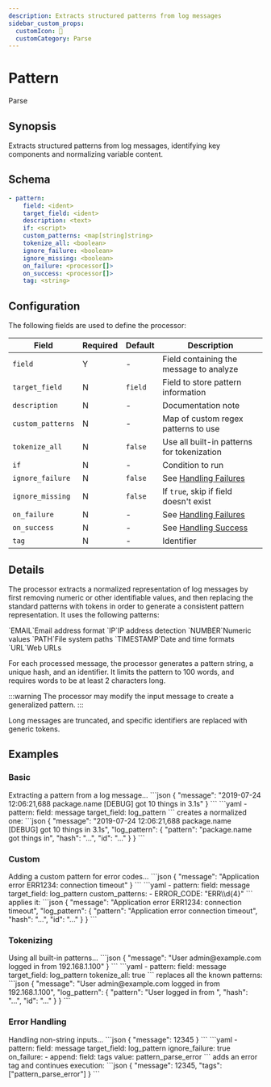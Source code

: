 ```yaml
---
description: Extracts structured patterns from log messages
sidebar_custom_props: 
  customIcon: 🧩
  customCategory: Parse
---
```


# Pattern

<span className="theme-doc-version-badge badge badge--primary">Parse</span>

## Synopsis

Extracts structured patterns from log messages, identifying key components and normalizing variable content.

## Schema

```yaml {2}
- pattern:
    field: <ident>
    target_field: <ident>
    description: <text>
    if: <script>
    custom_patterns: <map[string]string>
    tokenize_all: <boolean>
    ignore_failure: <boolean>
    ignore_missing: <boolean>
    on_failure: <processor[]>
    on_success: <processor[]>
    tag: <string>
```

## Configuration

The following fields are used to define the processor:

|Field|Required|Default|Description|
|---|---|---|---|
|`field`|Y|-|Field containing the message to analyze|
|`target_field`|N|`field`|Field to store pattern information|
|`description`|N|-|Documentation note|
|`custom_patterns`|N|-|Map of custom regex patterns to use|
|`tokenize_all`|N|`false`|Use all built-in patterns for tokenization|
|`if`|N|-|Condition to run|
|`ignore_failure`|N|`false`|See [Handling Failures](../handling-failures.mdx)|
|`ignore_missing`|N|`false`|If `true`, skip if field doesn't exist|
|`on_failure`|N|-|See [Handling Failures](../handling-failures.mdx)|
|`on_success`|N|-|See [Handling Success](../handling-success.mdx)|
|`tag`|N|-|Identifier|

## Details

The processor extracts a normalized representation of log messages by first removing numeric or other identifiable values, and then replacing the standard patterns with tokens in order to generate a consistent pattern representation. It uses the following patterns:

<TermTable>
  <TermCol>`EMAIL`</TermCol><DefCol>Email address format</DefCol>
  <TermCol>`IP`</TermCol><DefCol>IP address detection</DefCol>
  <TermCol>`NUMBER`</TermCol><DefCol>Numeric values</DefCol>
  <TermCol>`PATH`</TermCol><DefCol>File system paths</DefCol>
  <TermCol>`TIMESTAMP`</TermCol><DefCol>Date and time formats</DefCol>
  <TermCol>`URL`</TermCol><DefCol>Web URLs</DefCol>
</TermTable>

For each processed message, the processor generates a pattern string, a unique hash, and an identifier. It limits the pattern to 100 words, and requires words to be at least 2 characters long.

:::warning
The processor may modify the input message to create a generalized pattern.
:::

Long messages are truncated, and specific identifiers are replaced with generic tokens.

## Examples

### Basic

<ExampleGrid>
  <CommentCol>
    Extracting a pattern from a log message...
  </CommentCol>
  <CodeCol>
    ```json
    {
      "message": "2019-07-24 12:06:21,688 package.name [DEBUG] got 10 things in 3.1s"
    }
    ```
    ```yaml
    - pattern:
        field: message
        target_field: log_pattern
    ```
  </CodeCol>
  <CommentCol>
    creates a normalized one:
  </CommentCol>
  <CodeCol>
    ```json
    {
      "message": "2019-07-24 12:06:21,688 package.name [DEBUG] got 10 things in 3.1s",
      "log_pattern": {
        "pattern": "package.name got things in",
        "hash": "...",
        "id": "..."
      }
    }
    ```
  </CodeCol>
</ExampleGrid>

### Custom

<ExampleGrid>
  <CommentCol>
    Adding a custom pattern for error codes...
  </CommentCol>
  <CodeCol>
    ```json
    {
      "message": "Application error ERR1234: connection timeout"
    }
    ```
    ```yaml
    - pattern:
        field: message
        target_field: log_pattern
        custom_patterns:
          - ERROR_CODE: "ERR\\d{4}"
    ```
  </CodeCol>
  <CommentCol>
    applies it:
  </CommentCol>
  <CodeCol>
    ```json
    {
      "message": "Application error ERR1234: connection timeout",
      "log_pattern": {
        "pattern": "Application error <ERROR_CODE> connection timeout",
        "hash": "...",
        "id": "..."
      }
    }
    ```
  </CodeCol>
</ExampleGrid>

### Tokenizing

<ExampleGrid>
  <CommentCol>
    Using all built-in patterns...
  </CommentCol>
  <CodeCol>
    ```json
    {
      "message": "User admin@example.com logged in from 192.168.1.100"
    }
    ```
    ```yaml
    - pattern:
        field: message
        target_field: log_pattern
        tokenize_all: true
    ```
  </CodeCol>
  <CommentCol>
    replaces all the known patterns:
  </CommentCol>
  <CodeCol>
    ```json
    {
      "message": "User admin@example.com logged in from 192.168.1.100",
      "log_pattern": {
        "pattern": "User <EMAIL> logged in from <IP>",
        "hash": "...",
        "id": "..."
      }
    }
    ```
  </CodeCol>
</ExampleGrid>

### Error Handling

<ExampleGrid>
  <CommentCol>
    Handling non-string inputs...
  </CommentCol>
  <CodeCol>
    ```json
    {
      "message": 12345
    }
    ```
    ```yaml
    - pattern:
        field: message
        target_field: log_pattern
        ignore_failure: true
        on_failure:
          - append:
            field: tags
            value: pattern_parse_error
    ```
  </CodeCol>
  <CommentCol>
    adds an error tag and continues execution:
  </CommentCol>
  <CodeCol>
    ```json
    {
      "message": 12345,
      "tags": ["pattern_parse_error"]
    }
    ```
  </CodeCol>
</ExampleGrid>
